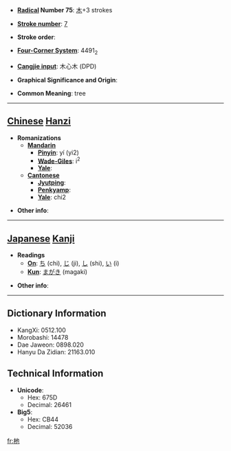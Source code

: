 * '''[[Wiktionary:Chinese radical index| Radical]] Number 75''': [[Wiktionary:Chinese radical index 木|木]]+3 strokes

* '''[[Wiktionary:Chinese total strokes index|Stroke number]]''': [[Wiktionary:Chinese total strokes index 7|7]]

* '''Stroke order''': 

* '''[[Wiktionary:Chinese four corner index|Four-Corner System]]''': 4491<sub>2</sub>

* '''[[Wiktionary:Chinese Cangjie index|Cangjie input]]''': 木心木 (DPD)

* '''Graphical Significance and Origin''': 

* '''Common Meaning''': tree

----

== [[Chinese]] [[Hanzi]] ==

* '''Romanizations'''
** '''[[Mandarin]]'''
*** '''[[Pinyin]]''': yí (yi2)
*** '''[[Wade-Giles]]''': i<sup>2</sup>
*** '''[[Yale]]''': 
** '''[[Cantonese]]'''
*** '''[[Jyutping]]''':
*** '''[[Penkyamp]]''': 
*** '''[[Yale]]''': chi2

* '''Other info''': 

----

== [[Japanese]] [[Kanji]] ==

* '''Readings'''
** '''[[On]]''': [[ち]] (chi), [[じ]] (ji), [[し]] (shi), [[い]] (i)
** '''[[Kun]]''': [[まがき]] (magaki)

* '''Other info''':  

----

== Dictionary Information ==

* KangXi: 0512.100
* Morobashi: 14478
* Dae Jaweon: 0898.020
* Hanyu Da Zidian: 21163.010

== Technical Information ==

* '''Unicode''':
** Hex: 675D
** Decimal: 26461
* '''Big5''':
** Hex: CB44
** Decimal: 52036

[[fr:杝]]